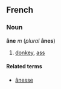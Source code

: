 ==French==
===Noun===
'''âne''' ''m'' (''plural'' '''ânes''')

#[[donkey]], [[ass]]

====Related terms====
*[[ânesse]]